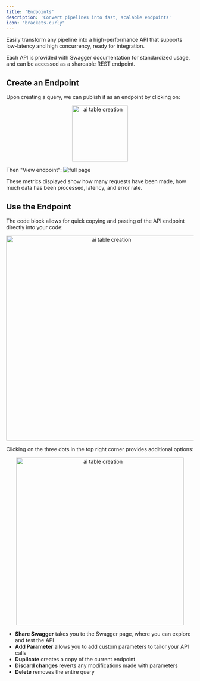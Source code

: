 ```yaml
---
title: 'Endpoints'
description: 'Convert pipelines into fast, scalable endpoints'
icon: "brackets-curly"
---
```


Easily transform any pipeline into a high-performance API that supports low-latency and high concurrency, ready for integration. 

Each API is provided with Swagger documentation for standardized usage, and can be accessed as a shareable REST endpoint.

## Create an Endpoint

Upon creating a query, we can publish it as an endpoint by clicking on:
<p align="center">
  <img src="/images/ui_endpoint1.png" alt="ai table creation" width="150"/>
</p>

Then "View endpoint":
![full page](/images/ui_endpoint2.png)

These metrics displayed show how many requests have been made, how much data has been processed, latency, and error rate.

## Use the Endpoint

The code block allows for quick copying and pasting of the API endpoint directly into your code:
<p align="center">
  <img src="/images/ui_endpoint4.png" alt="ai table creation" width="550"/>
</p>

Clicking on the three dots in the top right corner provides additional options:
<p align="center">
  <img src="/images/ui_endpoint3.png" alt="ai table creation" width="450"/>
</p>

- **Share Swagger** takes you to the Swagger page, where you can explore and test the API
- **Add Parameter** allows you to add custom parameters to tailor your API calls
- **Duplicate** creates a copy of the current endpoint
- **Discard changes** reverts any modifications made with parameters
- **Delete** removes the entire query
